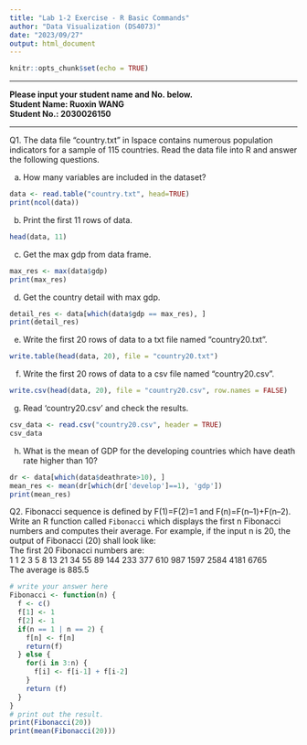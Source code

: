 ```yaml
---
title: "Lab 1-2 Exercise - R Basic Commands"
author: "Data Visualization (DS4073)"
date: "2023/09/27"
output: html_document
---
```


```r
knitr::opts_chunk$set(echo = TRUE)
```

---

**Please input your student name and No. below.**    
**Student Name: Ruoxin WANG **  
**Student No.: 2030026150 **  

---


Q1. The data file “country.txt” in Ispace contains numerous population indicators for a sample of 115 countries.
Read the data file into R and answer the following questions.  

a) How many variables are included in the dataset?  
```r
data <- read.table("country.txt", head=TRUE)
print(ncol(data))
```

b) Print the first 11 rows of data.
```r
head(data, 11)
```

c) Get the max gdp from data frame.
```r
max_res <- max(data$gdp)
print(max_res)
```

d) Get the country detail with max gdp.
```r
detail_res <- data[which(data$gdp == max_res), ]
print(detail_res)
```

e) Write the first 20 rows of data to a txt file named "country20.txt".
```r
write.table(head(data, 20), file = "country20.txt")
```

f) Write the first 20 rows of data to a csv file named "country20.csv".
```r
write.csv(head(data, 20), file = "country20.csv", row.names = FALSE)
```

g) Read 'country20.csv' and check the results.
```r
csv_data <- read.csv("country20.csv", header = TRUE)
csv_data
```

h) What is the mean of GDP for the developing countries which have death rate higher than 10?
```r
dr <- data[which(data$deathrate>10), ]
mean_res <- mean(dr[which(dr['develop']==1), 'gdp'])
print(mean_res)
```


Q2. Fibonacci sequence is defined by F(1)=F(2)=1 and F(n)=F(n–1)+F(n–2). Write an R function called `Fibonacci` which displays the first n Fibonacci numbers and computes their average. For example, if the input n is 20, the output of Fibonacci (20) shall look like:  
The first 20 Fibonacci numbers are:  
1 1 2 3 5 8 13 21 34 55 89 144 233 377 610 987 1597 2584 4181 6765  
The average is 885.5  

```r
# write your answer here
Fibonacci <- function(n) {
  f <- c()
  f[1] <- 1
  f[2] <- 1
  if(n == 1 | n == 2) {
    f[n] <- f[n]
    return(f)
  } else {
    for(i in 3:n) {
      f[i] <- f[i-1] + f[i-2]
    }
    return (f)
  }
}
# print out the result.
print(Fibonacci(20))
print(mean(Fibonacci(20)))
```





